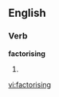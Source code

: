 
==English==

===Verb===
'''factorising'''

# {{present participle of|[[factorise]]}}

[[vi:factorising]]